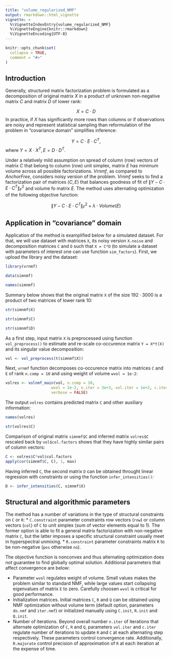 ```yaml
---
title: "volume_regularized_NMF"
output: rmarkdown::html_vignette
vignette: >
  %\VignetteIndexEntry{volume_regularized_NMF}
  %\VignetteEngine{knitr::rmarkdown}
  %\VignetteEncoding{UTF-8}
---
```


```r
knitr::opts_chunk$set(
  collapse = TRUE,
  comment = "#>"
)
```

## Introduction  
  
  Generally, structured matrix factorization problem is formulated as a decomposition of original matrix $X$ in a product of unknown non-negative matrix $C$ and matrix $D$ of lower rank: 
  
  $$
  X = C \cdot D
$$
  In practice, if $X$ has significantly more rows than columns or if observations are noisy and represent statistical sampling than reformulation of the problem in "covariance domain" simplifies inference:
  
  $$
  Y = C \cdot E \cdot C^{T},
$$
  where $Y = X \cdot X^{T}, E = D \cdot D^{T}.$
  
  Under a relatively mild assumption on spread of column (row) vectors of matrix $C$ that belong to column (row) unit simplex, matrix $E$ has minimum volume across all possible factorizations. _Vrnmf_, as compared to _AnchorFree_, considers noisy version of the problem. _Vrnmf_ seeks to find a factorization pair of matrices $(C,E)$ that balances goodness of fit of $\|Y-C \cdot E \cdot C^{T}\|_{F}^{2}$ and volume fo matrix $E$. The method uses alternating optimization of the following objective function:
  
$$
\|Y-C \cdot E \cdot C^{T}\|_{F}^{2} + \lambda \cdot Volume(E)
$$


## Application in "covariance" domain

Application of the method is examplified below for a simulated dataset. For that, we will use dataset with matrices `X`, its noisy version `X.noise` and decomposition matrices `C` and `D` such that `X = C*D` (to simulate a dataset with parameters of interest one can use function `sim_factors`). First, we upload the library and the dataset:
  
  ```r
library(vrnmf)

data(simnmf)

names(simnmf)
```

Summary below shows that the original matrix `X` of the size $192 \cdot 3000$ is a product of two matrices of lower rank 10:
  
  ```r
str(simnmf$X)

str(simnmf$C)

str(simnmf$D)
```

As a first step, input matrix `X` is preprocessed using function `vol_preprocess()` to estimate and re-scale co-occurence matrix `Y = X*t(X)` and its singular value decomposition:
  
  ```r
vol <- vol_preprocess(t(simnmf$X))
```

Next, `vrnmf` function decomposes co-occurence matrix into matrices `C` and `E` of rank `n.comp = 10` and using weight of volume `wvol = 1e-2`:
  
  ```r
volres <- volnmf_main(vol, n.comp = 10,
                      wvol = 2e-2, n.iter = 3e+3, vol.iter = 1e+2, c.iter = 1e+1, 
                      verbose = FALSE)
```

The output `volres` contains predicted matrix `C` and other auxiliary information:
```r
names(volres)

str(volres$C)
```

Comparison of original matrix `simnmf$C` and inferred matrix `volres$C` rescaled back by `vol$col.factors` shows that they have highly similar pairs of column vectors:
  
  ```r
C <- volres$C*vol$col.factors
apply(cor(simnmf$C, C), 1, max)

```

Having inferred `C`, the second matrix `D` can be obtained throught linear regression with constraints or using the function `infer_intensities()`:
  
  ```r
D <- infer_intensities(C, simnmf$X)
```

## Structural and algorithmic parameters

The method has a number of variations in the type of structural constraints on `C` or `R`:
* `C.constraint` parameter constraints row vectors (`row`) or column vectors (`col`) of `C` to unit simplex (sum of vector elements equal to 1). The former option is able to fit a general matrix factorization with non-negative matrix `C`, but the latter imposes a specific structural constraint usually meet in hyperspectral unmixing.
* `R.constraint` parameter constraints matrix `R` to be non-negative (`pos` otherwise `no`). 

The objective function is nonconvex and thus alternating optimization does not guarantee to find globally optimal solution. Additional parameters that affect convergence are below:

* Parameter `wvol` regulates weight of volume.  Small values makes the problem similar to standard NMF, while large values start collapsing eigenvalues of matrix `E` to zero. Carefully choosen `wvol` is critical for good performance.
* Initialization matrices. Initial matrices `C`, `R` and `Q` can be obtained using NMF optimization without volume term  (default option, parameters `do.nmf` and `iter.nmf`) or initialized manually using `C.init`, `R.init` and `Q.init`. 
* Number of iterations. Beyond overall number `n.iter` of iterations that alternate optimization of `C`, `R` and `Q`, parameters `vol.iter` and `c.iter` regulate number of iterations to update `R` and `C` at each alternating step respectively. These parameters control convergence rate. Additionally, `R.majorate` control precision of approximation of `R` at each iteration at the expense of time.

